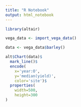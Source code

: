 ```yaml
---
title: "R Notebook"
output: html_notebook
---
```




```r
library(altair)
```

```r
vega_data <- import_vega_data()

data <- vega_data$barley()
```

```r
alt$Chart(data)$
  mark_line()$
  encode(
    x='year:O',
    y='median(yield)',
    color='site')$
  properties(
    width=500,
    height=300
)
```
